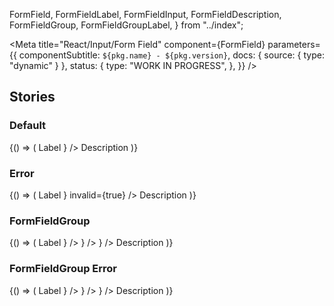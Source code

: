   FormField,
  FormFieldLabel,
  FormFieldInput,
  FormFieldDescription,
  FormFieldGroup,
  FormFieldGroupLabel,
} from "../index";

<Meta
  title="React/Input/Form Field"
  component={FormField}
  parameters={{
    componentSubtitle: `${pkg.name} - ${pkg.version}`,
    docs: { source: { type: "dynamic" } },
    status: {
      type: "WORK IN PROGRESS",
    },
  }}
/>

<Description markdown={readme} />

## Stories

### Default

<Canvas>
  <Story name="Default" args={{}}>
    {() => (
      <FormField>
        <FormFieldLabel htmlFor="textfield-1">Label</FormFieldLabel>
        <FormFieldInput>
          <TextField
            id={"textfield-1"}
            aria-describedby={"description-1"}
            placeholder={"Placeholder"}
            icon={<CalendarIcon />}
          />
        </FormFieldInput>
        <FormFieldDescription id="description-1">Description</FormFieldDescription>
      </FormField>
    )}
  </Story>
</Canvas>

### Error

<Canvas>
  <Story name="Error" args={{}}>
    {() => (
      <FormField error={true}>
        <FormFieldLabel htmlFor="textfield-1">Label</FormFieldLabel>
        <FormFieldInput>
          <TextField
            id={"textfield-1"}
            aria-describedby={"description-1"}
            placeholder={"Placeholder"}
            icon={<CalendarIcon />}
            invalid={true}
          />
        </FormFieldInput>
        <FormFieldDescription id="description-1">Description</FormFieldDescription>
      </FormField>
    )}
  </Story>
</Canvas>

### FormFieldGroup

<Canvas>
  <Story name="FormFieldGroup" args={{}}>
    {() => (
      <FormFieldGroup aria-describedby={"description-1"}>
        <FormFieldGroupLabel>Label</FormFieldGroupLabel>
        <FormFieldInput>
          <FormControlLabel
            label="Checkbox One"
            input={
              <Checkbox id={"checkbox-1"} onChange={action("Checkbox One action")} name={"checkbox"} value={"one"} />
            }
          />
          <FormControlLabel
            label="Checkbox Two"
            input={
              <Checkbox id={"checkbox-2"} onChange={action("Checkbox Two action")} name={"checkbox"} value={"two"} />
            }
          />
          <FormControlLabel
            label="Checkbox Three"
            input={
              <Checkbox
                id={"checkbox-3"}
                onChange={action("Checkbox Three action")}
                name={"checkbox"}
                value={"three"}
              />
            }
          />
        </FormFieldInput>
        <FormFieldDescription id="description-1">Description</FormFieldDescription>
      </FormFieldGroup>
    )}
  </Story>
</Canvas>

### FormFieldGroup Error

<Canvas>
  <Story name="FormFieldGroup Error" args={{}}>
    {() => (
      <FormFieldGroup error={true} aria-describedby={"description-1"}>
        <FormFieldGroupLabel>Label</FormFieldGroupLabel>
        <FormFieldInput>
          <FormControlLabel
            label="Checkbox One"
            input={
              <Checkbox
                id={"checkbox-1"}
                error={true}
                onChange={action("Checkbox One action")}
                name={"checkbox"}
                value={"one"}
              />
            }
          />
          <FormControlLabel
            label="Checkbox Two"
            input={
              <Checkbox
                id={"checkbox-2"}
                error={true}
                onChange={action("Checkbox Two action")}
                name={"checkbox"}
                value={"two"}
              />
            }
          />
          <FormControlLabel
            label="Checkbox Three"
            input={
              <Checkbox
                id={"checkbox-3"}
                error={true}
                onChange={action("Checkbox Three action")}
                name={"checkbox"}
                value={"three"}
              />
            }
          />
        </FormFieldInput>
        <FormFieldDescription id="description-1">Description</FormFieldDescription>
      </FormFieldGroup>
    )}
  </Story>
</Canvas>
